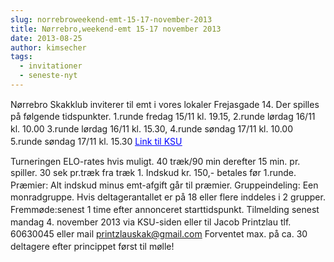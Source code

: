 ```yaml
---
slug: norrebroweekend-emt-15-17-november-2013
title: Nørrebro,weekend-emt 15-17 november 2013
date: 2013-08-25
author: kimsecher
tags:
  - invitationer
  - seneste-nyt
---
```

<span style="line-height: 1.4em;">Nørrebro Skakklub inviterer til emt i vores lokaler Frejasgade 14.</span>
<span style="line-height: 1.4em;">Der spilles på følgende tidspunkter.
</span><span style="line-height: 1.4em;">1.runde fredag 15/11 kl. 19.15, </span><span style="line-height: 1.4em;">2.runde lørdag 16/11 kl. 10.00
</span><span style="line-height: 1.4em;">3.runde lørdag 16/11 kl. 15.30, </span><span style="line-height: 1.4em;">4.runde søndag 17/11 kl. 10.00
</span><span style="line-height: 1.4em;">5.runde søndag 17/11 kl. 15.30
<span style="text-decoration: underline; color: #0000ff;"><a href="http://ksu.dk/kalender/dotnet/viskalender.aspx?id=1247"><span style="color: #0000ff; text-decoration: underline;">Link til KSU

</span></a></span></span>

Turneringen ELO-rates hvis muligt.
40 træk/90 min derefter 15 min. pr. spiller. 30 sek pr.træk fra træk 1.
<span style="line-height: 1.4em;">Indskud kr. 150,- betales før 1.runde.
<span style="line-height: 1.4em;">Præmier: Alt indskud minus emt-afgift går til præmier.
</span><span style="line-height: 1.4em;">Gruppeindeling: Een monradgruppe. Hvis deltagerantallet er på 18 eller flere inddeles i 2 grupper.
</span><span style="line-height: 1.4em;">Fremmøde:senest 1 time efter annonceret starttidspunkt.
</span><span style="line-height: 1.4em;">Tilmelding senest mandag 4. november 2013 via KSU-siden eller til Jacob Printzlau tlf. 60630045 </span><span style="line-height: 1.4em;">eller mail printzlauskak@gmail.com
</span><span style="line-height: 1.4em;">Forventet max. på ca. 30 deltagere efter princippet først til mølle!</span></span>
